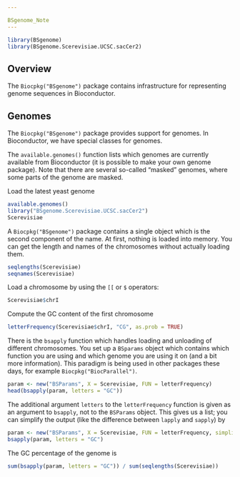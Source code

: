 ```yaml
---

BSgenome_Note
---
```


```r
library(BSgenome)
library(BSgenome.Scerevisiae.UCSC.sacCer2)
```

## Overview

The `Biocpkg("BSgenome")` package contains infrastructure for representing genome sequences in Bioconductor.

## Genomes

The `Biocpkg("BSgenome")` package provides support for genomes. In Bioconductor, we have special classes for genomes.

The `available.genomes()` function lists which genomes are currently available from Bioconductor (it is possible to make your own genome package). Note that there are several so-called "masked" genomes, where some parts of the genome are masked. 

Load the latest yeast genome
```r
available.genomes()
library("BSgenome.Scerevisiae.UCSC.sacCer2")
Scerevisiae
```

A `Biocpkg("BSgenome")` package contains a single object which is the second component of the name. At first, nothing is loaded into memory. You can get the length and names of the chromosomes without actually loading them.

```r
seqlengths(Scerevisiae)
seqnames(Scerevisiae)
```

Load a chromosome by using the `[[` or `$` operators:
```r
Scerevisiae$chrI
```

Compute the GC content of the first chromosome
```r
letterFrequency(Scerevisiae$chrI, "CG", as.prob = TRUE)
```

There is the `bsapply` function which handles loading and unloading of different chromosomes.  You set up a `BSparams` object which contains which function you are using and which genome you are using it on (and a bit more information).  This paradigm is being used in other packages these days, for example `Biocpkg("BiocParallel")`.
```r
param <- new("BSParams", X = Scerevisiae, FUN = letterFrequency)
head(bsapply(param, letters = "GC"))
```
The additional argument `letters` to the `letterFrequency` function is given as an argument to `bsapply`, not to the `BSParams` object.  This gives us a list; you can simplify the output (like the difference between `lapply` and `sapply`) by

```r
param <- new("BSParams", X = Scerevisiae, FUN = letterFrequency, simplify = TRUE)
bsapply(param, letters = "GC")
```
The GC percentage of the genome is

```r
sum(bsapply(param, letters = "GC")) / sum(seqlengths(Scerevisiae))
```

